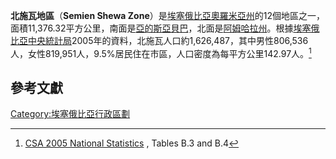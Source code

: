 {{For|阿姆哈拉州的北施瓦地區|北施瓦地區 (阿姆哈拉州)}}

'''北施瓦地區'''（'''Semien Shewa Zone'''）是[[埃塞俄比亞|埃塞俄比亞]][[奧羅米亞州|奧羅米亞州]]的12個地區之一，面積11,376.32平方公里，南面是[[亞的斯亞貝巴|亞的斯亞貝巴]]，北面是[[阿姆哈拉州|阿姆哈拉州]]。根據[[埃塞俄比亞中央統計局|埃塞俄比亞中央統計局]]2005年的資料，北施瓦人口約1,626,487，其中男性806,536人，女性819,951人，9.5%居民住在市區，人口密度為每平方公里142.97人。<ref>[http://www.csa.gov.et/text_files/2005_national_statistics.htm CSA 2005 National Statistics] {{Wayback|url=http://www.csa.gov.et/text_files/2005_national_statistics.htm |date=20070813054932 }}, Tables B.3 and B.4</ref>

==參考文獻==
{{reflist}}

{{coord|display=title}}
{{ethiopia-geo-stub}}
{{Oromia divisions}}

[[Category:埃塞俄比亞行政區劃|Category:埃塞俄比亞行政區劃]]